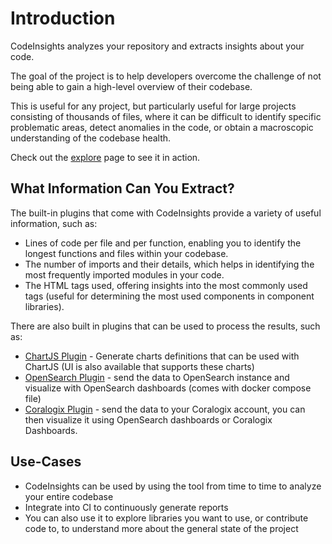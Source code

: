 # Introduction

CodeInsights analyzes your repository and extracts insights about your code.

The goal of the project is to help developers overcome the challenge of not being able to gain a high-level overview of their codebase.

This is useful for any project, but particularly useful for large projects consisting of thousands of files, where it can be difficult to identify specific problematic areas, detect anomalies in the code, or obtain a macroscopic understanding of the codebase health.

Check out the [explore](/explore) page to see it in action.

## What Information Can You Extract?
The built-in plugins that come with CodeInsights provide a variety of useful information, such as:

* Lines of code per file and per function, enabling you to identify the longest functions and files within your codebase.
* The number of imports and their details, which helps in identifying the most frequently imported modules in your code.
* The HTML tags used, offering insights into the most commonly used tags (useful for determining the most used components in component libraries).

There are also built in plugins that can be used to process the results, such as:
* [ChartJS Plugin](/plugins/post-processors/charts) - Generate charts definitions that can be used with ChartJS (UI is also available that supports these charts)
* [OpenSearch Plugin](/plugins/post-processors/opensearch) - send the data to OpenSearch instance and visualize with OpenSearch dashboards (comes with docker compose file)
* [Coralogix Plugin](/plugins/post-processors/coralogix) - send the data to your Coralogix account, you can then visualize it using OpenSearch dashboards or Coralogix Dashboards.

## Use-Cases

* CodeInsights can be used by using the tool from time to time to analyze your entire codebase
* Integrate into CI to continuously generate reports
* You can also use it to explore libraries you want to use, or contribute code to, to understand more about the general state of the project
